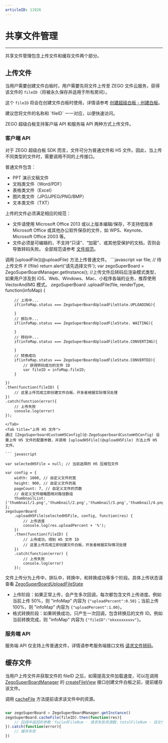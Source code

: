 ```yaml
---
articleID: 11926
---
```


# 共享文件管理

- - -

共享文件管理包含上传文件和缓存文件两个部分。

## 上传文件

当用户需要创建文件白板时，用户需要先将文件上传至 ZEGO 文件云服务，获得该文件的 `fileID`（将被永久保存并适用于所有房间）。

这个 `fileID` 将会在创建文件白板时使用，详情请参考 [创建超级白板 - 创建白板](../Quick%20Start/create%20white%20board.mdx)。

<Note title="说明">
建议您将文件的名称和 `fileID` 一一对应，以便快速访问。
</Note>

ZEGO 超级白板支持客户端 API 和服务端 API 两种方式上传文件。

### 客户端 API

对于 ZEGO 超级白板 SDK 而言，文件可分为普通文件和 H5 文件。因此，当上传不同类型的文件时，需要调用不同的上传接口。

普通文件包含：

- PPT 演示文稿文件
- 文档类文件（Word/PDF）
- 表格类文件（Excel）
- 图片类文件（JPG/JPEG/PNG/BMP）
- 文本类文件（TXT）

<Warning title="注意">
上传的文件必须满足相应的规范：

- 文件请使用 Microsoft Office 2013 或以上版本编辑/保存，不支持低版本 Microsoft Office 或其他办公软件保存的文件，如 WPS、Keynote、Microsoft Office 2003 等。
- 文件必须是可编辑的，不支持“只读”、“加密”、或其他受保护的文档，否则会导致转码失败。
全部规范请参考 [文件规范](../Product%20Desc/Use%20restrictions/fileRule.mdx)。

</Warning>

<Tabs>
<Tab title="上传普通文件">
调用 [uploadFile](@uploadFile) 方法上传普通文件。
```javascript
var file; // 待上传文件
if (!file) return alert('请先选择文件');
var zegoSuperBoard = ZegoSuperBoardManager.getInstance();
//上传文件后转码后渲染模式类型，如果用户涉及到 iOS、Web、Windows、Mac、小程序各端的业务，推荐使用 VectorAndIMG 模式。
zegoSuperBoard
    .uploadFile(file, renderType, function(infoMap) {

        // 上传中...
        if(infoMap.status === ZegoSuperBoardUploadFileState.UPLOADING){
        
        }
        // 排队中...
        if(infoMap.status === ZegoSuperBoardUploadFileState. WAITING){
        
        }
        // 转码中...
        if(infoMap.status === ZegoSuperBoardUploadFileState.CONVERTING){
        
        }
        // 转换成功
        if(infoMap.status === ZegoSuperBoardUploadFileState.CONVERTED){
            // 获得转码成功的文件 ID
            var fileID = infoMap.fileID;
        }
         
    })
    .then(function(fileID) {
        // 这里上传完成立即创建文件白板，开发者根据实际情况处理
    })
    .catch(function(error){
        // 上传失败
        console.log(error)
    });
```
</Tab>
<Tab title="上传 H5 文件">
通过 [ZegoSuperboardCustomH5Config](@-ZegoSuperboardCustomH5Config) 设置上传 H5 文件的配置参数，并调用 [uploadH5File](@uploadH5File) 方法上传 H5 文件。

``` javascript

var selectedH5File = null; // 当前选择的 H5 压缩包文件

var config = {
    width: 1600, // 自定义文件的宽
    height: 900, // 自定义文件的高
    pageCount: 7, // 自定义文件的页数
    // 自定义文件缩略图相对路径数组
    thumbnailList: ['thumbnail/1.png','thumbnail/2.png','thumbnail/3.png','thumbnail/4.png','thumbnail/5.png','thumbnail/6.png','thumbnail/7.png']
};
zegoSuperBoard
    .uploadH5File(selectedH5File, config, function(res) {
        // 上传进度
        console.log(res.uploadPercent + '%');
    })
    .then(function(fileID) {
        // 上传成功，得到 H5 文件 ID
        // 这里上传完成立即创建文件白板，开发者根据实际情况处理
    })
    .catch(function(error) {
        // 上传失败
        console.log(error)
    }); 
```
</Tab>
</Tabs>

文件上传分为上传中，排队中，转换中，和转换成功等多个阶段。具体上传状态请查看 [ZegoSuperBoardUploadFileState](@-ZegoSuperBoardUploadFileState)

- 上传阶段：如果正常上传，会产生多次回调，每次都包含文件上传进度。例如当前上传 50%，则 "infoMap" 内容为 `{"uploadPercent":0.50}`；当前上传 100%，则 "infoMap" 内容为 `{"uploadPercent":1.00}`。
- 格式转换阶段：如果转换成功，只产生一次回调，包含转换后的文件 ID。例如当前转换完成，则 "infoMap" 内容为 `{"fileID":"ekxxxxxxxxv"}`。

### 服务端 API

服务端 API 仅支持上传普通文件，详情请参考服务端接口文档 [请求文件转码](/super-board-server/cvt-doc)。

## 缓存文件

当用户上传文件并获取文件的 fileID 之后，如需提高文件加载速度，可以在调用 [ZegoSuperBoardManager](@-ZegoSuperBoardManager) 的 [createFileView](@createFileView) 接口创建文件白板之前，提前缓存该文件。

调用 [cacheFile](@cacheFile) 方法提前请求该文件中的资源。
``` javascript

var zegoSuperBoard = ZegoSuperBoardManager.getInstance()
zegoSuperBoard.cacheFile(fileID).then(function(res){
    // 回调中返回的参数：failedFileNum - 请求失败资源数，totalFileNum - 该文件预请求总资源数
}).catch(function(error){
    // 缓存失败
})

```
